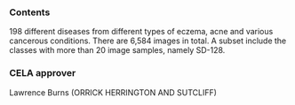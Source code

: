 ### Contents
198 different diseases from different types of eczema, acne and various cancerous conditions. There are 6,584 images in total. A subset include the classes with more than 20 image samples, namely SD-128.

### CELA approver
Lawrence Burns (ORRICK HERRINGTON AND SUTCLIFF)